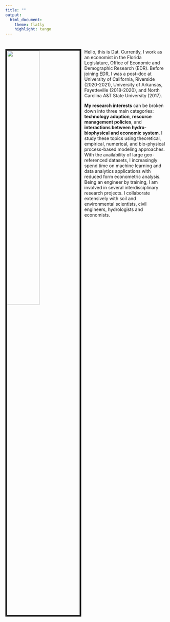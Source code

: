 ```yaml
---
title: ""
output: 
  html_document:
    theme: flatly
    highlight: tango
---
```


#
#
<link rel="stylesheet" href="style.css" type="text/css">

<img src="images/My_profile_pic_resized.jpg" style="width:45%; border:5px solid; margin-right: 10px" align="left">

<!-- <style> -->
<!-- body { -->
<!-- text-align: justify} -->
<!-- </style> -->

<!-- <style> -->
<!-- body { -->
<!-- text-align: justify -->
<!-- font-style: italic; color: black -->
<!-- font-family: times new roman} -->
<!-- </style> -->


Hello, this is Dat. Currently, I work as an economist in the Florida Legislature, Office of Economic and Demographic Research (EDR). Before joining EDR, I was a post-doc at University of California, Riverside (2020-2021), University of Arkansas, Fayetteville (2018-2020), and North Carolina A&T State University (2017). 


**My research interests** can be broken down into three main categories: **technology adoption**, **resource management policies**, and **interactions between hydro-biophysical and economic system**. I study these topics using theoretical, empirical, numerical, and bio-physical process-based modeling approaches. With the availability of large geo-referenced datasets, I increasingly spend time on machine learning and data analytics applications with reduced form econometric analysis. Being an engineer by training, I am involved in several interdisciplinary research projects. I collaborate extensively with soil and environmental scientists, civil engineers, hydrologists and economists.

<!-- #### -->
<!-- #### **Technology Adoption** -->
<!-- ### -->
<!-- ### -->

<!-- ### -->
<!-- #### **Resource Management Policies** -->
<!-- ### -->

<!-- ### -->
<!-- #### **Interactions Between Hydro-Biophysical and Economic System** -->
<!-- ### -->

